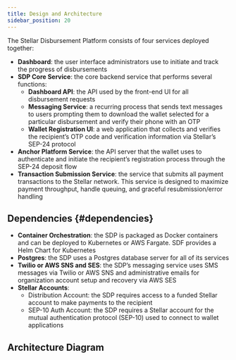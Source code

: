 ```yaml
---
title: Design and Architecture
sidebar_position: 20
---
```


The Stellar Disbursement Platform consists of four services deployed together:

- **Dashboard**: the user interface administrators use to initiate and track the progress of disbursements
- **SDP Core Service**: the core backend service that performs several functions:
  - **Dashboard API**: the API used by the front-end UI for all disbursement requests
  - **Messaging Service**: a recurring process that sends text messages to users prompting them to download the wallet selected for a particular disbursement and verify their phone with an OTP
  - **Wallet Registration UI**: a web application that collects and verifies the recipient’s OTP code and verification information via Stellar’s SEP-24 protocol
- **Anchor Platform Service**: the API server that the wallet uses to authenticate and initiate the recipient’s registration process through the SEP-24 deposit flow
- **Transaction Submission Service**: the service that submits all payment transactions to the Stellar network. This service is designed to maximize payment throughput, handle queuing, and graceful resubmission/error handling

## Dependencies {#dependencies}

- **Container Orchestration**: the SDP is packaged as Docker containers and can be deployed to Kubernetes or AWS Fargate. SDF provides a Helm Chart for Kubernetes
- **Postgres**: the SDP uses a Postgres database server for all of its services
- **Twilio or AWS SNS and SES**: the SDP’s messaging service uses SMS messages via Twilio or AWS SNS and administrative emails for organization account setup and recovery via AWS SES
- **Stellar Accounts**:
  - Distribution Account: the SDP requires access to a funded Stellar account to make payments to the recipient
  - SEP-10 Auth Account: the SDP requires a Stellar account for the mutual authentication protocol (SEP-10) used to connect to wallet applications

## Architecture Diagram
